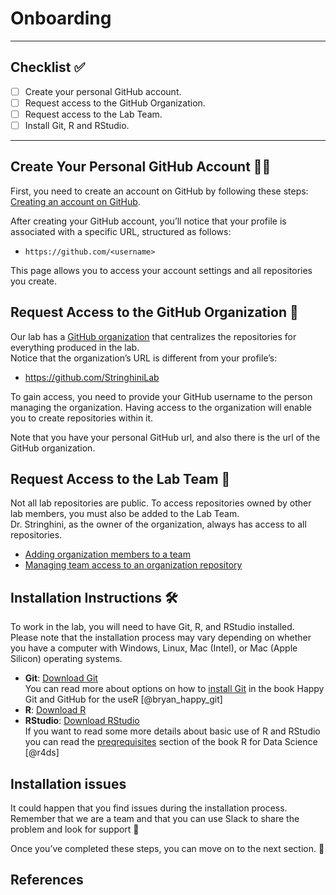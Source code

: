 # Onboarding 

---

## Checklist ✅ {.unnumbered}

- [ ] Create your personal GitHub account.    
- [ ] Request access to the GitHub Organization.    
- [ ] Request access to the Lab Team.    
- [ ] Install Git, R and RStudio.  

---

## Create Your Personal GitHub Account 🧑‍💻

First, you need to create an account on GitHub by following these steps: [Creating an account on GitHub](https://docs.github.com/en/get-started/start-your-journey/creating-an-account-on-github).

After creating your GitHub account, you'll notice that your profile is associated with a specific URL, structured as follows: 

- `https://github.com/<username>`

This page allows you to access your account settings and all repositories you create.

## Request Access to the GitHub Organization 🏢

Our lab has a [GitHub organization](https://docs.github.com/en/organizations/collaborating-with-groups-in-organizations/about-organizations) that centralizes the repositories for everything produced in the lab.  
Notice that the organization's URL is different from your profile's:

- [https://github.com/StringhiniLab](https://github.com/StringhiniLab)

To gain access, you need to provide your GitHub username to the person managing the organization. Having access to the organization will enable you to create repositories within it.  

::: {.callout-note appearance="simple"}
Note that you have your personal GitHub url, and also there is the url of the GitHub organization.
:::

## Request Access to the Lab Team 🔑

Not all lab repositories are public. To access repositories owned by other lab members, you must also be added to the Lab Team.  
Dr. Stringhini, as the owner of the organization, always has access to all repositories.  

- [Adding organization members to a team](https://docs.github.com/en/organizations/organizing-members-into-teams/adding-organization-members-to-a-team)
- [Managing team access to an organization repository](https://docs.github.com/en/organizations/managing-user-access-to-your-organizations-repositories/managing-repository-roles/managing-team-access-to-an-organization-repository)

## Installation Instructions 🛠️

To work in the lab, you will need to have Git, R, and RStudio installed.  
Please note that the installation process may vary depending on whether you have a computer with Windows, Linux, Mac (Intel), or Mac (Apple Silicon) operating systems.  

- **Git**: [Download Git](https://git-scm.com/downloads)  
You can read more about options on how to [install Git](https://happygitwithr.com/install-git) in the book Happy Git and GitHub for the useR [@bryan_happy_git]
- **R**: [Download R](https://cran.r-project.org/)  
- **RStudio**: [Download RStudio](https://posit.co/download/rstudio-desktop/)  
If you want to read some more details about basic use of R and RStudio you can read the [preqrequisites](https://r4ds.had.co.nz/introduction.html#prerequisites) section of the book R for Data Science [@r4ds]

::: {.callout-warning appearance="simple"}

## Installation issues

It could happen that you find issues during the installation process. Remember that we are a team and that you can use Slack to share the problem and look for support 🙌

:::

Once you've completed these steps, you can move on to the next section. 🎉

## References {.unnumbered}

